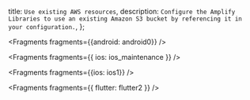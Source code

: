   title: `Use existing AWS resources`,
  description: `Configure the Amplify Libraries to use an existing Amazon S3 bucket by referencing it in your configuration.`,
};


<Fragments fragments={{android: android0}} />


<Fragments fragments={{ ios: ios_maintenance }} />


<Fragments fragments={{ios: ios1}} />


<Fragments fragments={{ flutter: flutter2 }} />